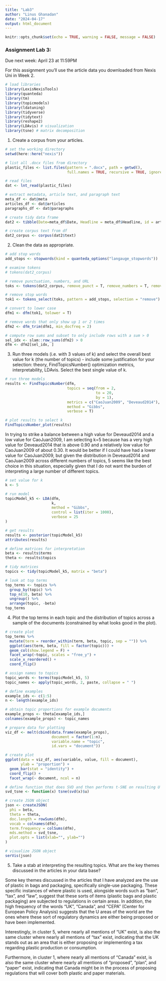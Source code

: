 ```yaml
---
title: "Lab3"
author: "Linus Ghanadan"
date: "2024-04-17"
output: html_document
---
```


```r
knitr::opts_chunk$set(echo = TRUE, warning = FALSE, message = FALSE)
```

### Assignment Lab 3:

Due next week: April 23 at 11:59PM

For this assignment you'll use the article data you downloaded from Nexis Uni in Week 2.

```r
# load libraries
library(LexisNexisTools)
library(quanteda)
library(tm)
library(topicmodels)
library(ldatuning)
library(tidyverse)
library(tidytext)
library(reshape2)
library(LDAvis) # visualization
library(tsne) # matrix decomposition
```

1.  Create a corpus from your articles.


```r
# set the working directory
setwd(here::here("nexis"))

# list all .docx files from directory
plastic_files <- list.files(pattern = ".docx", path = getwd(),
                            full.names = TRUE, recursive = TRUE, ignore.case = TRUE)

# read files
dat <- lnt_read(plastic_files)
```

```r

# extract metadata, article text, and paragraph text
meta_df <- dat@meta
articles_df <- dat@articles
paragraphs_df <- dat@paragraphs

# create tidy data frame
dat2 <- tibble(Date=meta_df$Date, Headline = meta_df$Headline, id = articles_df$ID, text = articles_df$Article)

# create corpus text from df
dat2_corpus <- corpus(dat2$text)
```


2.  Clean the data as appropriate.

```r
# add stop words
add_stops <- stopwords(kind = quanteda_options("langauge_stopwords"))

# examine tokens
# tokens(dat2_corpus)
```

```r
# remove punctuation, numbers, and URL
toks <- tokens(dat2_corpus, remove_punct = T, remove_numbers = T, remove_url = T)

# remove stop words
tok1 <- tokens_select(toks, pattern = add_stops, selection = "remove")

# convert to lower case
dfm1 <- dfm(tok1, tolower = T)

# remove words that only show up 1 or 2 times
dfm2 <- dfm_trim(dfm1, min_docfreq = 2)

# compute row sums and subset to only include rows with a sum > 0
sel_idx <- slam::row_sums(dfm2) > 0
dfm <- dfm2[sel_idx, ]

```


3.  Run three models (i.e. with 3 values of k) and select the overall best value for k (the number of topics) - include some justification for your selection: theory, FindTopicsNumber() optimization metrics, interpretability, LDAvis. Select the best single value of k.

```r
# run three models
results <- FindTopicsNumber(dfm,
                            topics = seq(from = 2,
                                         to = 20,
                                         by = 1),
                            metrics = c("CaoJuan2009", "Deveaud2014"),
                            method = "Gibbs",
                            verbose = T)

# plot results to select k
FindTopicsNumber_plot(results)
```

In trying to strike a balance between a high value for Deveaud2014 and a low value for CaoJuan2009, I am selecting k=5 because has a very high value for Deveaud2014 that is above 0.90 and a relatively low value for CaoJuan2009 of about 0.30. It would be better if I could have had a lower value for CaoJuan2009, but given the distribution in Deveaud2014 and CaoJuan2009 across different numbers of topics, 5 seems like the best choice in this situation, especially given that I do not want the burden of interpreting a large number of different topics.

```r
# set value for k 
k <- 5

# run model
topicModel_k5 <- LDA(dfm,
                     k,
                     method = "Gibbs",
                     control = list(iter = 1000),
                     verbose = 25
)

# get results
results <- posterior(topicModel_k5)
attributes(results)

# define matrices for interpretation
beta <- results$terms
theta <- results$topics

# tidy matrices
topics <- tidy(topicModel_k5, matrix = "beta")

# look at top terms
top_terms <- topics %>% 
  group_by(topic) %>% 
  top_n(10, beta) %>% 
  ungroup() %>% 
  arrange(topic, -beta)
top_terms
```

4.  Plot the top terms in each topic and the distribution of topics across a sample of the documents (constrained by what looks good in the plot).

```r
# create plot
top_terms %>%
  mutate(term = reorder_within(term, beta, topic, sep = "")) %>% 
  ggplot(aes(term, beta, fill = factor(topic))) +
  geom_col(show.legend = F) +
  facet_wrap(~topic, scales = "free_y") +
  scale_x_reordered() +
  coord_flip()
```

```r
# assign names to topics
topic_words <- terms(topicModel_k5, 5)
topic_names <- apply(topic_words, 2, paste, collapse = " ")

# define examples
example_ids <- c(1:5)
n <- length(example_ids)

# obtain topic proportions for example documents
example_props <- theta[example_ids,]
colnames(example_props) <- topic_names

# prepare data for plotting
viz_df <- melt(cbind(data.frame(example_props),
                     document = factor(1:n),
                     variable.name = "topic",
                     id.vars = "document"))

# create plot
ggplot(data = viz_df, aes(variable, value, fill = document),
       ylab = "proportion") +
  geom_bar(stat = "identity") +
  coord_flip() + 
  facet_wrap(~ document, ncol = n)
```

```r
# define function that does SVD and then performs t-SNE on resulting U matrix 
svd_tsne <- function(x) tsne(svd(x)$u)

# create JSON object
json <- createJSON(
  phi = beta,
  theta = theta,
  doc.length = rowSums(dfm),
  vocab = colnames(dfm),
  term.frequency = colSums(dfm),
  mds.method = svd_tsne,
  plot.opts = list(xlab="", ylab="")
)

# visualize JSON object
serVis(json)
```

5.  Take a stab at interpreting the resulting topics. What are the key themes discussed in the articles in your data base?

Some key themes discussed in the articles that I have analyzed are the use of plastic in bags and packaging, specifically single-use packaging. These specific instances of where plastic is used, alongside words such as "ban", "tax", and "law", suggest that these sorts of items (plastic bags and plastic packaging) are subjected to regulations in certain areas. In addition, the high frequency of the words "UK", "Canada", and "CEPA" (Center for European Policy Analysis) suggests that the U areas of the world are the ones where these sort of regulatory dynamics are either being proposed or have been implemented.

Interestingly, in cluster 5, where nearly all mentions of "UK" exist, is also the same cluster where nearly all mentions of "tax" exist, indicating that the UK stands out as an area that is either proposing or implementing a tax regarding plastic production or consumption.

Furthermore, in cluster 1, where nearly all mentions of "Canada" exist, is also the same cluster where nearly all mentions of "proposed", "plan", and "paper" exist, indicating that Canada might be in the process of proposing regulations that will cover both plastic and paper materials.
